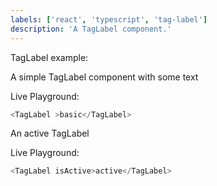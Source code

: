```yaml
---
labels: ['react', 'typescript', 'tag-label']
description: 'A TagLabel component.'
---
```



TagLabel example:

A simple TagLabel component with some text


Live Playground:
```js live
<TagLabel >basic</TagLabel>
```

An active TagLabel

Live Playground:
```js live
<TagLabel isActive>active</TagLabel>
```
